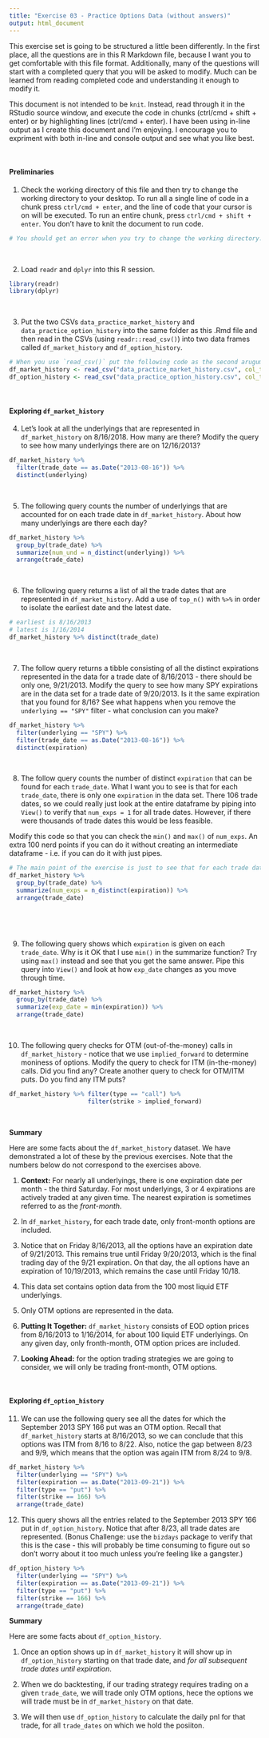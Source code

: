 ```yaml
---
title: "Exercise 03 - Practice Options Data (without answers)"
output: html_document
---
```



This exercise set is going to be structured a little been differently.  In the first place, all the questions are in this R Markdown file, because I want you to get comfortable with this file format.  Additionally, many of the questions will start with a completed query that you will be asked to modify.  Much can be learned from reading completed code and understanding it enough to modify it.

This document is not intended to be `knit`.  Instead, read through it in the RStudio source window, and execute the code in chunks (ctrl/cmd + shift + enter) or by highlighting lines (ctrl/cmd + enter).  I have been using in-line output as I create this document and I'm enjoying.  I encourage you to expriment with both in-line and console output and see what you like best.  

&nbsp;
&nbsp;

#### Preliminaries

1. Check the working directory of this file and then try to change the working directory to your desktop.  To run all a single line of code in a chunk press `ctrl/cmd + enter`, and the line of code that your cursor is on will be executed.  To run an entire chunk, press `ctrl/cmd + shift + enter`.  You don't have to knit the document to run code.

```r
# You should get an error when you try to change the working directory.  Basically, R Markdown notebooks are setup to keep the working directory the same as the folder that contains that the .Rmd file itself.

```

&nbsp;

2. Load `readr` and `dplyr` into this R session.
```r
library(readr)
library(dplyr)

```

&nbsp;

3. Put the two CSVs `data_practice_market_history` and `data_practice_option_history` into the same folder as this .Rmd file and then read in the CSVs (using `readr::read_csv()`) into two data frames called `df_market_history` and `df_option_history`.  
```r
# When you use `read_csv()` put the following code as the second arugument `col_types = cols()` in order to avoid annoying warning messages.
df_market_history <- read_csv("data_practice_market_history.csv", col_types = cols())
df_option_history <- read_csv("data_practice_option_history.csv", col_types = cols())
```

&nbsp;
&nbsp;

#### Exploring `df_market_history`

4. Let's look at all the underlyings that are represented in `df_market_history` on 8/16/2018.  How many are there?  Modify the query to see how many underlyings there are on 12/16/2013?
```r
df_market_history %>% 
  filter(trade_date == as.Date("2013-08-16")) %>% 
  distinct(underlying)

```

&nbsp;

5. The following query counts the number of underlyings that are accounted for on each trade date in `df_market_history`.  About how many underlyings are there each day?
```r
df_market_history %>% 
  group_by(trade_date) %>% 
  summarize(num_und = n_distinct(underlying)) %>% 
  arrange(trade_date)


```

&nbsp;


6. The following query returns a list of all the trade dates that are represented in `df_market_history`. Add a use of `top_n()` with `%>%` in order to isolate the earliest date and the latest date.
```r
# earliest is 8/16/2013
# latest is 1/16/2014
df_market_history %>% distinct(trade_date) 

```

&nbsp;

7. The follow query returns a tibble consisting of all the distinct expirations represented in the data for a trade date of 8/16/2013 - there should be only one, 9/21/2013.  Modify the query to see how many SPY expirations are in the data set for a trade date of 9/20/2013.  Is it the same expiration that you found for 8/16?  See what happens when you remove the `underlying == "SPY"` filter - what conclusion can you make?
```r
df_market_history %>% 
  filter(underlying == "SPY") %>% 
  filter(trade_date == as.Date("2013-08-16")) %>% 
  distinct(expiration)


```

&nbsp;


8.  The follow query counts the number of distinct `expiration` that can be found for each `trade_date`. What I want you to see is that for each `trade_date`, there is only one `expiration` in the data set.  There 106 trade dates, so we could really just look at the entire dataframe by piping into `View()` to verify that `num_exps = 1` for all trade dates.  However, if there were thousands of trade dates this would be less feasible.  

Modify this code so that you can check the `min()` and `max()` of `num_exps`.  An extra 100 nerd points if you can do it without creating an intermediate dataframe - i.e. if you can do it with just pipes.

```r
# The main point of the exercise is just to see that for each trade date there is only data for one expiration.
df_market_history %>% 
  group_by(trade_date) %>% 
  summarize(num_exps = n_distinct(expiration)) %>% 
  arrange(trade_date)
                      
                      
```


&nbsp;


9. The following query shows which `expiration` is given on each `trade_date`.  Why is it OK that I use `min()` in the summarize function?  Try using `max()` instead and see that you get the same answer.  Pipe this query into `View()` and look at how `exp_date` changes as you move through time.
```r
df_market_history %>% 
  group_by(trade_date) %>% 
  summarize(exp_date = min(expiration)) %>% 
  arrange(trade_date)

```


&nbsp;


10.  The following query checks for OTM (out-of-the-money) calls in `df_market_history` - notice that we use `implied_forward` to determine moniness of options.  Modify the query to check for ITM (in-the-money) calls.  Did you find any?  Create another query to check for OTM/ITM puts.  Do you find any ITM puts?

```r
df_market_history %>% filter(type == "call") %>% 
                      filter(strike > implied_forward)

```

&nbsp;

**Summary**

Here are some facts about the `df_market_history` dataset.  We have demonstrated a lot of these by the previous exercises.  Note that the numbers below do not correspond to the exercises above.

1. **Context:** For nearly all underlyings, there is one expiration date per month - the third Saturday.  For most underlyings, 3 or 4 expirations are actively traded at any given time.  The nearest expiration is sometimes referred to as the *front-month*.

2. In `df_market_history`, for each trade date, only front-month options are included.

3. Notice that on Friday 8/16/2013, all the options have an expiration date of 9/21/2013.  This remains true until Friday 9/20/2013, which is the final trading day of the 9/21 expiration.  On that day, the all options have an expiration of 10/19/2013, which remains the case until Friday 10/18.

4. This data set contains option data from the 100 most liquid ETF underlyings.

5. Only OTM options are represented in the data.

6. **Putting It Together:** `df_market_history` consists of EOD option prices from 8/16/2013 to 1/16/2014, for about 100 liquid ETF underlyings.  On any given day, only fronth-month, OTM option prices are included.

7. **Looking Ahead:** for the option trading strategies we are going to consider, we will only be trading front-month, OTM options.


&nbsp;
&nbsp;

#### Exploring `df_option_history`

11. We can use the following query see all the dates for which the September 2013 SPY 166 put was an OTM option. Recall that `df_market_history` starts at 8/16/2013, so we can conclude that this options was ITM from 8/16 to 8/22.  Also, notice the gap between 8/23 and 9/9, which means that the option was again ITM from 8/24 to 9/8.
```r
df_market_history %>% 
  filter(underlying == "SPY") %>% 
  filter(expiration == as.Date("2013-09-21")) %>% 
  filter(type == "put") %>% 
  filter(strike == 166) %>% 
  arrange(trade_date)
```



12. This query shows all the entries related to the September 2013 SPY 166 put in `df_option_history`.  Notice that after 8/23, all trade dates are represented. (Bonus Challenge:  use the `bizdays` package to verify that this is the case - this will probably be time consuming to figure out so don't worry about it too much unless you're feeling like a gangster.)

```r
df_option_history %>% 
  filter(underlying == "SPY") %>% 
  filter(expiration == as.Date("2013-09-21")) %>% 
  filter(type == "put") %>% 
  filter(strike == 166) %>% 
  arrange(trade_date)


```


**Summary**

Here are some facts about `df_option_history`.

1. Once an option shows up in `df_market_history` it will show up in `df_option_history` starting on that trade date, and *for all subsequent trade dates until expiration*.


2. When we do backtesting, if our trading strategy requires trading on a given `trade_date`, we will trade only OTM options, hece the options we will trade must be in `df_market_history` on that date.

3. We will then use `df_option_history` to calculate the daily pnl for that trade, for all `trade_dates` on which we hold the posiiton.














